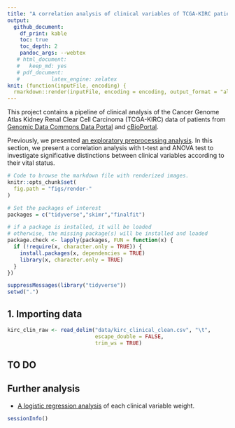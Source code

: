```yaml
---
title: "A correlation analysis of clinical variables of TCGA-KIRC patients"
output: 
  github_document: 
    df_print: kable
    toc: true
    toc_depth: 2
    pandoc_args: --webtex
   # html_document:
   #   keep_md: yes
   # pdf_document:
   #          latex_engine: xelatex
knit: (function(inputFile, encoding) {
  rmarkdown::render(inputFile, encoding = encoding, output_format = "all") })    
---
```


This project contains a pipeline of clinical analysis of the Cancer Genome Atlas Kidney Renal Clear Cell Carcinoma (TCGA-KIRC) data of patients from [Genomic Data Commons Data Portal](https://portal.gdc.cancer.gov/exploration?filters=%7B%22op%22%3A%22and%22%2C%22content%22%3A%5B%7B%22op%22%3A%22in%22%2C%22content%22%3A%7B%22field%22%3A%22cases.project.project_id%22%2C%22value%22%3A%5B%22TCGA-KIRC%22%5D%7D%7D%5D%7D) and [cBioPortal](https://www.cbioportal.org/study/summary?id=kirp_tcga).

Previously, we presented [an exploratory preprocessing analysis](1.preprocessing.md). In this section, we present a correlation analysis with t-test and ANOVA test to investigate significative distinctions between clinical variables according to their vital status. 


```r
# Code to browse the markdown file with renderized images.
knitr::opts_chunk$set(
  fig.path = "figs/render-"
)
```


```r
# Set the packages of interest
packages = c("tidyverse","skimr","finalfit")

# if a package is installed, it will be loaded
# otherwise, the missing package(s) will be installed and loaded
package.check <- lapply(packages, FUN = function(x) {
  if (!require(x, character.only = TRUE)) {
    install.packages(x, dependencies = TRUE)
    library(x, character.only = TRUE)
  }
})

suppressMessages(library("tidyverse"))
setwd(".")
```


## 1. Importing data

```r
kirc_clin_raw <- read_delim("data/kirc_clinical_clean.csv", "\t", 
                            escape_double = FALSE, 
                            trim_ws = TRUE)

```

## TO DO

## Further analysis

- [A logistic regression analysis](3.logistic_regression.md) of each clinical variable weight.


```r
sessionInfo()
```

